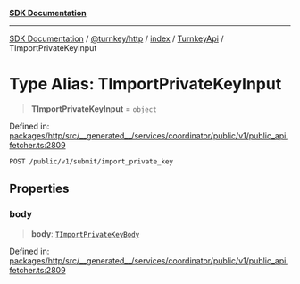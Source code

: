 [**SDK Documentation**](../../../../../../README.mdx)

***

[SDK Documentation](../../../../../../packages.mdx) / [@turnkey/http](../../../../README.mdx) / [index](../../../README.mdx) / [TurnkeyApi](../README.mdx) / TImportPrivateKeyInput

# Type Alias: TImportPrivateKeyInput

> **TImportPrivateKeyInput** = `object`

Defined in: [packages/http/src/\_\_generated\_\_/services/coordinator/public/v1/public\_api.fetcher.ts:2809](https://github.com/tkhq/sdk/blob/fd49bfe86475c8603b3eb385aa101efa36fa32fc/packages/http/src/__generated__/services/coordinator/public/v1/public_api.fetcher.ts#L2809)

`POST /public/v1/submit/import_private_key`

## Properties

### body

> **body**: [`TImportPrivateKeyBody`](TImportPrivateKeyBody.mdx)

Defined in: [packages/http/src/\_\_generated\_\_/services/coordinator/public/v1/public\_api.fetcher.ts:2809](https://github.com/tkhq/sdk/blob/fd49bfe86475c8603b3eb385aa101efa36fa32fc/packages/http/src/__generated__/services/coordinator/public/v1/public_api.fetcher.ts#L2809)
